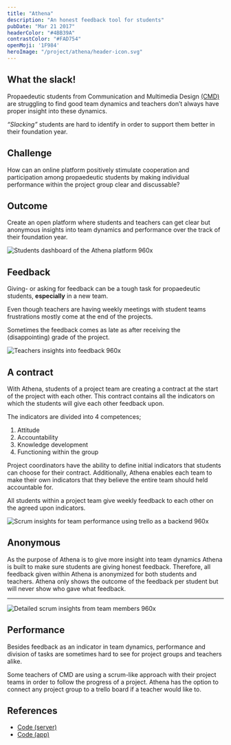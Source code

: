 ```yaml
---
title: "Athena"
description: "An honest feedback tool for students"
pubDate: "Mar 21 2017"
headerColor: "#4BB39A"
contrastColor: "#FAD754"
openMoji: '1F984'
heroImage: "/project/athena/header-icon.svg"
---
```


## What the slack!
Propaedeutic students from Communication and Multimedia Design [(CMD)]((https://www.hva.nl/opleidingen/communication-and-multimedia-design)) are struggling to find good team dynamics and teachers don’t always have proper insight into these dynamics.

_“Slacking”_ students are hard to identify in order to support them better in their foundation year.

## Challenge
How can an online platform positively stimulate cooperation and participation among propaedeutic students by making individual performance within the project group clear and discussable?

## Outcome
Create an open platform where students and teachers can get clear but anonymous insights into team dynamics and performance over the track of their foundation year.

![Students dashboard of the Athena platform 960x](/project/athena/dashboard.png "Gain quick insights into your performance")

## Feedback
Giving- or asking for feedback can be a tough task for propaedeutic students, **especially** in a new team.

Even though teachers are having weekly meetings with student teams frustrations mostly come at the end of the projects.

Sometimes the feedback comes as late as after receiving the (disappointing) grade of the project.

![Teachers insights into feedback 960x](/project/athena/feedback.png "Teachers insights into feedback")

## A contract
With Athena, students of a project team are creating a contract at the start of the project with each other. This contract contains all the indicators on which the students will give each other feedback upon.

The indicators are divided into 4 competences;
1. Attitude
2. Accountability
3. Knowledge development
4. Functioning within the group


Project coordinators have the ability to define initial indicators that students can choose for their contract. Additionally, Athena enables each team to make their own indicators that they believe the entire team should held accountable for.

All students within a project team give weekly feedback to each other on the agreed upon indicators.

![Scrum insights for team performance using trello as a backend 960x](/project/athena/workload.png "Insights into trello activities")

## Anonymous
As the purpose of Athena is to give more insight into team dynamics Athena is built to make sure students are giving honest feedback. Therefore, all feedback given within Athena is anonymized for both students and teachers. Athena only shows the outcome of the feedback per student but will never show who gave what feedback.

---
![Detailed scrum insights from team members 960x](/project/athena/workload_2.png)

## Performance
Besides feedback as an indicator in team dynamics, performance and division of tasks are sometimes hard to see for project groups and teachers alike.

Some teachers of CMD are using a scrum-like approach with their project teams in order to follow the progress of a project. Athena has the option to connect any project group to a trello board if a teacher would like to.

## References
- [Code (server)](https://github.com/xiduzo/afstudeerproject_backend)
- [Code (app)](https://github.com/xiduzo/afstudeerproject)
